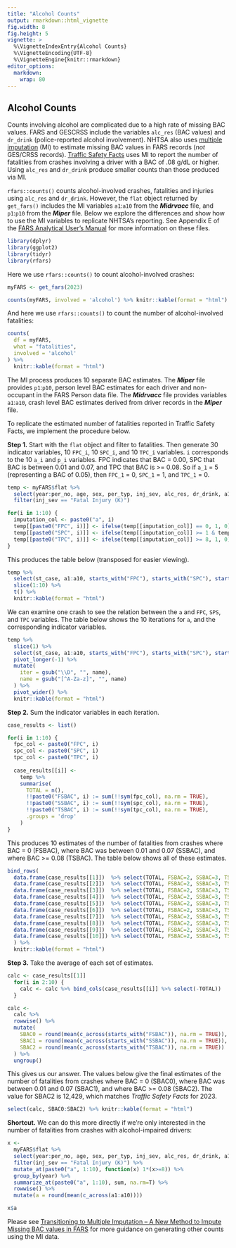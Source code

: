 ```yaml
---
title: "Alcohol Counts"
output: rmarkdown::html_vignette
fig.width: 8
fig.height: 5
vignette: >
  %\VignetteIndexEntry{Alcohol Counts}
  %\VignetteEncoding{UTF-8}
  %\VignetteEngine{knitr::rmarkdown}
editor_options: 
  markdown: 
    wrap: 80
---
```


## Alcohol Counts

Counts involving alcohol are complicated due to a high rate of missing BAC
values. FARS and GESCRSS include the variables `alc_res` (BAC values) and
`dr_drink` (police-reported alcohol involvement). NHTSA also uses [multiple
imputation](https://crashstats.nhtsa.dot.gov/Api/Public/ViewPublication/809403)
(MI) to estimate missing BAC values in FARS records (*not* GES/CRSS records).
[Traffic Safety
Facts](https://crashstats.nhtsa.dot.gov/Api/Public/ViewPublication/813713) uses
MI to report the number of fatalities from crashes involving a driver with a BAC
of .08 g/dL or higher. Using `alc_res` and `dr_drink` produce smaller counts
than those produced via MI.

`rfars::counts()` counts alcohol-involved crashes, fatalities and injuries using
`alc_res` and `dr_drink`. However, the `flat` object returned by `get_fars()`
includes the MI variables `a1`:`a10` from the ***Midrvacc*** file, and
`p1`:`p10` from the ***Miper*** file. Below we explore the differences and show
how to use the MI variables to replicate NHTSA's reporting. See Appendix E of
the [FARS Analytical User's
Manual](https://crashstats.nhtsa.dot.gov/Api/Public/ViewPublication/813706) for
more information on these files.

```r
library(dplyr)
library(ggplot2)
library(tidyr)
library(rfars)
```

Here we use `rfars::counts()` to count alcohol-involved crashes:

```r
myFARS <- get_fars(2023)

counts(myFARS, involved = 'alcohol') %>% knitr::kable(format = "html")
```

And here we use `rfars::counts()` to count the number of alcohol-involved
fatalities:

```r
counts(
  df = myFARS, 
  what = "fatalities",
  involved = 'alcohol'
) %>%
  knitr::kable(format = "html")
```

The MI process produces 10 separate BAC estimates. The ***Miper*** file provides
`p1`:`p10`, person level BAC estimates for each driver and non-occupant in the
FARS Person data file. The ***Midrvacc*** file provides variables `a1`:`a10`,
crash level BAC estimates derived from driver records in the ***Miper*** file.

To replicate the estimated number of fatalities reported in Traffic Safety
Facts, we implement the procedure below.

**Step 1.** Start with the `flat` object and filter to fatalities. Then generate
30 indicator variables, 10 `FPC_i`, 10 `SPC_i`, and 10 `TPC_i` variables. `i`
corresponds to the 10 `a_i` and `p_i` variables. FPC indicates that BAC = 0.00,
SPC that BAC is between 0.01 and 0.07, and TPC that BAC is \>= 0.08. So if `a_1`
= 5 (representing a BAC of 0.05), then `FPC_1` = 0, `SPC_1` = 1, and `TPC_1` =
0.

```r
temp <- myFARS$flat %>% 
  select(year:per_no, age, sex, per_typ, inj_sev, alc_res, dr_drink, a1:a10) %>%
  filter(inj_sev == "Fatal Injury (K)")

for(i in 1:10) {
  imputation_col <- paste0("a", i)
  temp[[paste0("FPC", i)]] <- ifelse(temp[[imputation_col]] == 0, 1, 0)  # BAC = 0.00
  temp[[paste0("SPC", i)]] <- ifelse(temp[[imputation_col]] >= 1 & temp[[imputation_col]] <= 7, 1, 0)  # BAC = 0.01-0.07
  temp[[paste0("TPC", i)]] <- ifelse(temp[[imputation_col]] >= 8, 1, 0)  # BAC = 0.08+
}
```

This produces the table below (transposed for easier viewing).

```r
temp %>% 
  select(st_case, a1:a10, starts_with("FPC"), starts_with("SPC"), starts_with("TPC")) %>% 
  slice(1:10) %>% 
  t() %>%
  knitr::kable(format = "html")
```

We can examine one crash to see the relation between the `a` and `FPC`, `SPS`,
and `TPC` variables. The table below shows the 10 iterations for `a`, and the
corresponding indicator variables.

```r
temp %>% 
  slice(1) %>% 
  select(st_case, a1:a10, starts_with("FPC"), starts_with("SPC"), starts_with("TPC")) %>%
  pivot_longer(-1) %>%
  mutate(
    iter = gsub("\\D", "", name),
    name = gsub("[^A-Za-z]", "", name)
  ) %>%
  pivot_wider() %>%
  knitr::kable(format = "html")
```

**Step 2.** Sum the indicator variables in each iteration.

```r
case_results <- list()

for(i in 1:10) {
  fpc_col <- paste0("FPC", i)
  spc_col <- paste0("SPC", i)
  tpc_col <- paste0("TPC", i)
  
  case_results[[i]] <-
    temp %>%
    summarise(
      TOTAL = n(),
      !!paste0("FSBAC", i) := sum(!!sym(fpc_col), na.rm = TRUE),
      !!paste0("SSBAC", i) := sum(!!sym(spc_col), na.rm = TRUE),
      !!paste0("TSBAC", i) := sum(!!sym(tpc_col), na.rm = TRUE),
      .groups = 'drop'
    )
}
```

This produces 10 estimates of the number of fatalities from crashes where BAC =
0 (FSBAC), where BAC was between 0.01 and 0.07 (SSBAC), and where BAC \>= 0.08
(TSBAC). The table below shows all of these estimates.

```r
bind_rows(
  data.frame(case_results[[1]])  %>% select(TOTAL, FSBAC=2, SSBAC=3, TSBAC=4) %>% mutate(iter=1),
  data.frame(case_results[[2]])  %>% select(TOTAL, FSBAC=2, SSBAC=3, TSBAC=4) %>% mutate(iter=2),
  data.frame(case_results[[3]])  %>% select(TOTAL, FSBAC=2, SSBAC=3, TSBAC=4) %>% mutate(iter=3),
  data.frame(case_results[[4]])  %>% select(TOTAL, FSBAC=2, SSBAC=3, TSBAC=4) %>% mutate(iter=4),
  data.frame(case_results[[5]])  %>% select(TOTAL, FSBAC=2, SSBAC=3, TSBAC=4) %>% mutate(iter=5),
  data.frame(case_results[[6]])  %>% select(TOTAL, FSBAC=2, SSBAC=3, TSBAC=4) %>% mutate(iter=6),
  data.frame(case_results[[7]])  %>% select(TOTAL, FSBAC=2, SSBAC=3, TSBAC=4) %>% mutate(iter=7),
  data.frame(case_results[[8]])  %>% select(TOTAL, FSBAC=2, SSBAC=3, TSBAC=4) %>% mutate(iter=8),
  data.frame(case_results[[9]])  %>% select(TOTAL, FSBAC=2, SSBAC=3, TSBAC=4) %>% mutate(iter=9),
  data.frame(case_results[[10]]) %>% select(TOTAL, FSBAC=2, SSBAC=3, TSBAC=4) %>% mutate(iter=10)
  ) %>%
  knitr::kable(format = "html")
```

**Step 3.** Take the average of each set of estimates.

```r
calc <- case_results[[1]]
  for(i in 2:10) {
    calc <- calc %>% bind_cols(case_results[[i]] %>% select(-TOTAL))
  }

calc <-
  calc %>%
  rowwise() %>%
  mutate(
    SBAC0 = round(mean(c_across(starts_with("FSBAC")), na.rm = TRUE)), # BAC 0.00
    SBAC1 = round(mean(c_across(starts_with("SSBAC")), na.rm = TRUE)), # BAC 0.01-0.07
    SBAC2 = round(mean(c_across(starts_with("TSBAC")), na.rm = TRUE))  # BAC 0.08+
  ) %>%
  ungroup()
```

This gives us our answer. The values below give the final estimates of the
number of fatalities from crashes where BAC = 0 (SBAC0), where BAC was between
0.01 and 0.07 (SBAC1), and where BAC \>= 0.08 (SBAC2). The value for SBAC2 is
12,429, which matches *Traffic Safety Facts* for 2023.

```r
select(calc, SBAC0:SBAC2) %>% knitr::kable(format = "html")
```

**Shortcut.** We can do this more directly if we're only interested in the
number of fatalities from crashes with alcohol-impaired drivers:

```r
x <-
  myFARS$flat %>% 
  select(year:per_no, age, sex, per_typ, inj_sev, alc_res, dr_drink, a1:a10) %>%
  filter(inj_sev == "Fatal Injury (K)") %>%
  mutate_at(paste0("a", 1:10), function(x) 1*(x>=8)) %>%
  group_by(year) %>%
  summarize_at(paste0("a", 1:10), sum, na.rm=T) %>%
  rowwise() %>%
  mutate(a = round(mean(c_across(a1:a10)))) 

x$a
```

Please see [Transitioning to Multiple Imputation – A New Method to Impute
Missing BAC values in
FARS](https://crashstats.nhtsa.dot.gov/Api/Public/ViewPublication/809403) for
more guidance on generating other counts using the MI data.
